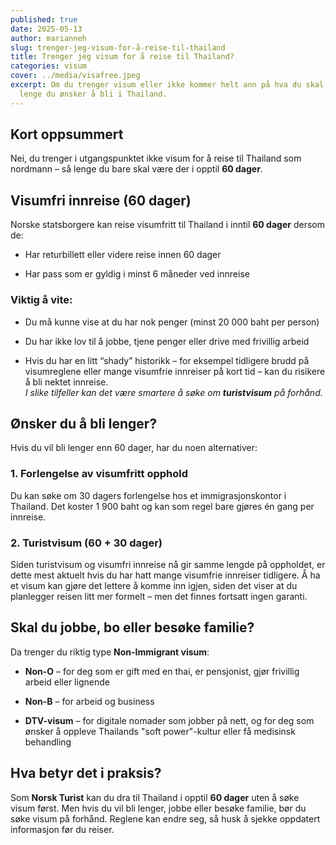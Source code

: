 ```yaml
---
published: true
date: 2025-05-13
author: marianneh
slug: trenger-jeg-visum-for-å-reise-til-thailand
title: Trenger jeg visum for å reise til Thailand?
categories: visum
cover: ../media/visafree.jpeg
excerpt: Om du trenger visum eller ikke kommer helt ann på hva du skal og hvor
  lenge du ønsker å bli i Thailand.
---
```

## **Kort oppsummert**

Nei, du trenger i utgangspunktet ikke visum for å reise til Thailand som nordmann – så lenge du bare skal være der i opptil **60 dager**.

## **Visumfri innreise (60 dager)**

Norske statsborgere kan reise visumfritt til Thailand i inntil **60 dager** dersom de:

*   Har returbillett eller videre reise innen 60 dager
    
*   Har pass som er gyldig i minst 6 måneder ved innreise
    

### **Viktig å vite:**

*   Du må kunne vise at du har nok penger (minst 20 000 baht per person)
    
*   Du har ikke lov til å jobbe, tjene penger eller drive med frivillig arbeid
    
*   Hvis du har en litt “shady” historikk – for eksempel tidligere brudd på visumreglene eller mange visumfrie innreiser på kort tid – kan du risikere å bli nektet innreise.  
    _I slike tilfeller kan det være smartere å søke om_ **_turistvisum_** _på forhånd._
    

## **Ønsker du å bli lenger?**

Hvis du vil bli lenger enn 60 dager, har du noen alternativer:

### **1\. Forlengelse av visumfritt opphold**

Du kan søke om 30 dagers forlengelse hos et immigrasjonskontor i Thailand. Det koster 1 900 baht og kan som regel bare gjøres én gang per innreise.

### **2\. Turistvisum (60 + 30 dager)**

Siden turistvisum og visumfri innreise nå gir samme lengde på oppholdet, er dette mest aktuelt hvis du har hatt mange visumfrie innreiser tidligere. Å ha et visum kan gjøre det lettere å komme inn igjen, siden det viser at du planlegger reisen litt mer formelt – men det finnes fortsatt ingen garanti.

## **Skal du jobbe, bo eller besøke familie?**

Da trenger du riktig type **Non-Immigrant visum**:

*   **Non-O** – for deg som er gift med en thai, er pensjonist, gjør frivillig arbeid eller lignende
    
*   **Non-B** – for arbeid og business
    
*   **DTV-visum** – for digitale nomader som jobber på nett, og for deg som ønsker å oppleve Thailands "soft power"-kultur eller få medisinsk behandling
    

## **Hva betyr det i praksis?**

Som **Norsk Turist** kan du dra til Thailand i opptil **60 dager** uten å søke visum først. Men hvis du vil bli lenger, jobbe eller besøke familie, bør du søke visum på forhånd. Reglene kan endre seg, så husk å sjekke oppdatert informasjon før du reiser.